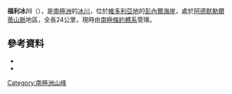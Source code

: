 {{coord|71|40|S|168|4|E|source:GNIS|display=title}}

'''福利冰川'''（{{lang-en|Fowlie Glacier}}），是[[南極洲|南極洲]]的[[冰川|冰川]]，位於[[維多利亞地|維多利亞地]]的[[彭內爾海岸|彭內爾海岸]]，處於[[阿德默勒爾蒂山脈|阿德默勒爾蒂山脈]]地區，全長24公里，現時由[[南極條約體系|南極條約體系]]管理。

==參考資料==
*{{cite gnis | type = antarid | id = 5203| name = Fowlie Glacier | accessdate = 2012-04-04}}
*{{usgs-gazetteer|id=5203}}

{{Antarctica-geo-stub}}
[[Category:南極洲山峰|Category:南極洲山峰]]